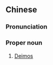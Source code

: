 {{also|火卫二}}
==Chinese==
{{zh-forms|s=火卫二}}

===Pronunciation===
{{zh-pron
|m=Huǒwèi'èr
|cat=pn
}}

===Proper noun===
{{zh-proper noun}}

# {{lb|zh|astronomy}} [[Deimos]]